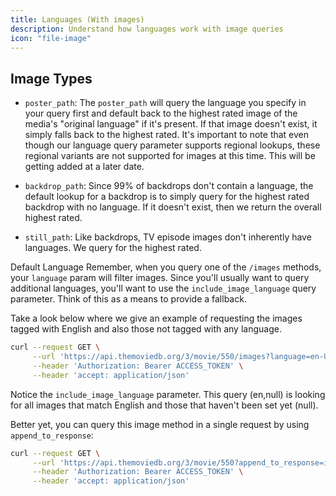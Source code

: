 ```yaml
---
title: Languages (With images)
description: Understand how languages work with image queries
icon: "file-image"
---
```


## Image Types
- `poster_path`: The `poster_path` will query the language you specify in your query first and default back to the highest rated image of the media's 
"original language" if it's present. If that image doesn't exist, it simply falls back to the highest rated. 
It's important to note that even though our language query parameter supports regional lookups, 
these regional variants are not supported for images at this time. This will be getting added at a later date.

- `backdrop_path`: Since 99% of backdrops don't contain a language, the default lookup for a backdrop is to simply query for the highest rated backdrop with no language. 
If it doesn't exist, then we return the overall highest rated.

- `still_path`: Like backdrops, TV episode images don't inherently have languages. We query for the highest rated.

Default Language
<Note>
Remember, when you query one of the `/images` methods, your `language` param will filter images. Since you'll usually want to query additional languages, 
you'll want to use the `include_image_language` query parameter. Think of this as a means to provide a fallback.

Take a look below where we give an example of requesting the images tagged with English and also those not tagged with any language.
</Note>

```bash Example getting English and no language images
curl --request GET \
     --url 'https://api.themoviedb.org/3/movie/550/images?language=en-US&include_image_language=en,null' \
     --header 'Authorization: Bearer ACCESS_TOKEN' \
     --header 'accept: application/json'
```

Notice the `include_image_language` parameter. This query (en,null) is looking for all images that match English and those that haven't been set yet (null).

Better yet, you can query this image method in a single request by using `append_to_response`:

```bash Example with append to response
curl --request GET \
     --url 'https://api.themoviedb.org/3/movie/550?append_to_response=images&language=en-US&include_image_language=en,null' \
     --header 'Authorization: Bearer ACCESS_TOKEN' \
     --header 'accept: application/json'
```